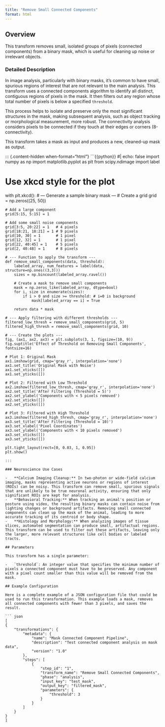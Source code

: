 ```yaml
---
title: "Remove Small Connected Components"
format: html
---
```


## Overview

This transform removes small, isolated groups of pixels (connected components) from a binary mask, which is useful for cleaning up noise or irrelevant objects.

### Detailed Description

In image analysis, particularly with binary masks, it's common to have small, spurious regions of interest that are not relevant to the main analysis. This transform uses a connected components algorithm to identify all distinct, contiguous regions of pixels in the mask. It then filters out any region whose total number of pixels is below a specified `threshold`.

This process helps to isolate and preserve only the most significant structures in the mask, making subsequent analysis, such as object tracking or morphological measurement, more robust. The connectivity analysis considers pixels to be connected if they touch at their edges or corners (8-connectivity).

This transform takes a mask as input and produces a new, cleaned-up mask as output.

::: {.content-hidden when-format="html"}
```{{python}}
#| echo: false
import numpy as np
import matplotlib.pyplot as plt
from scipy.ndimage import label

# Use xkcd style for the plot
with plt.xkcd():
    # --- Generate a sample binary mask ---
    # Create a grid
    grid = np.zeros((25, 50))

    # Add a large component
    grid[5:15, 5:15] = 1

    # Add some small noise components
    grid[3:5, 20:22] = 1   # 4 pixels
    grid[18:21, 18:21] = 1 # 9 pixels
    grid[10, 30] = 1       # 1 pixel
    grid[12, 32] = 1       # 1 pixel
    grid[22, 40:45] = 1    # 5 pixels
    grid[2, 40:48] = 1     # 8 pixels

    # --- Function to apply the transform ---
    def remove_small_components(data, threshold):
        labeled_array, num_features = label(data, structure=np.ones((3,3)))
        sizes = np.bincount(labeled_array.ravel())

        # Create a mask to remove small components
        mask = np.zeros_like(labeled_array, dtype=bool)
        for i, size in enumerate(sizes):
            if i > 0 and size >= threshold: # i=0 is background
                mask[labeled_array == i] = True

        return data * mask

    # --- Apply filtering with different thresholds ---
    filtered_low_thresh = remove_small_components(grid, 5)
    filtered_high_thresh = remove_small_components(grid, 10)

    # --- Create the plots ---
    fig, (ax1, ax2, ax3) = plt.subplots(3, 1, figsize=(10, 9))
    fig.suptitle('Effect of Threshold on Removing Small Components', fontsize=16)

    # Plot 1: Original Mask
    ax1.imshow(grid, cmap='gray_r', interpolation='none')
    ax1.set_title('Original Mask with Noise')
    ax1.set_xticks([])
    ax1.set_yticks([])

    # Plot 2: Filtered with Low Threshold
    ax2.imshow(filtered_low_thresh, cmap='gray_r', interpolation='none')
    ax2.set_title('After Filtering (Threshold = 5)')
    ax2.set_ylabel('Components with < 5 pixels removed')
    ax2.set_xticks([])
    ax2.set_yticks([])

    # Plot 3: Filtered with High Threshold
    ax3.imshow(filtered_high_thresh, cmap='gray_r', interpolation='none')
    ax3.set_title('After Filtering (Threshold = 10)')
    ax3.set_xlabel('Pixel Coordinates')
    ax3.set_ylabel('Components with < 10 pixels removed')
    ax3.set_xticks([])
    ax3.set_yticks([])

    plt.tight_layout(rect=[0, 0.03, 1, 0.95])
    plt.show()
```
:::

### Neuroscience Use Cases

-   **Calcium Imaging Cleanup:** In two-photon or wide-field calcium imaging, masks representing active neurons or regions of interest (ROIs) can be noisy. This transform can remove small, spurious signals that are unlikely to be true neuronal activity, ensuring that only significant ROIs are kept for analysis.
-   **Behavioral Tracking:** When tracking an animal's position or posture using video, the resulting binary masks can contain noise from lighting changes or background artifacts. Removing small connected components can clean up the mask of the animal, leading to more accurate tracking of its centroid or body shape.
-   **Histology and Morphology:** When analyzing images of tissue slices, automated segmentation can produce small, artifactual regions. This transform can be used to filter out these artifacts, leaving only the larger, more relevant structures like cell bodies or labeled tracts.

## Parameters

This transform has a single parameter:

-   `threshold`: An integer value that specifies the minimum number of pixels a connected component must have to be preserved. Any component with a pixel count smaller than this value will be removed from the mask.

## Example Configuration

Here is a complete example of a JSON configuration file that could be used to run this transformation. This example loads a mask, removes all connected components with fewer than 3 pixels, and saves the result.

``` json
[
{
    "transformations": {
        "metadata": {
            "name": "Mask Connected Component Pipeline",
            "description": "Test connected component analysis on mask data",
            "version": "1.0"
        },
        "steps": [
            {
                "step_id": "1",
                "transform_name": "Remove Small Connected Components",
                "phase": "analysis",
                "input_key": "test_mask",
                "output_key": "filtered_mask",
                "parameters": {
                    "threshold": 3
                }
            }
        ]
    }
}
]
```

